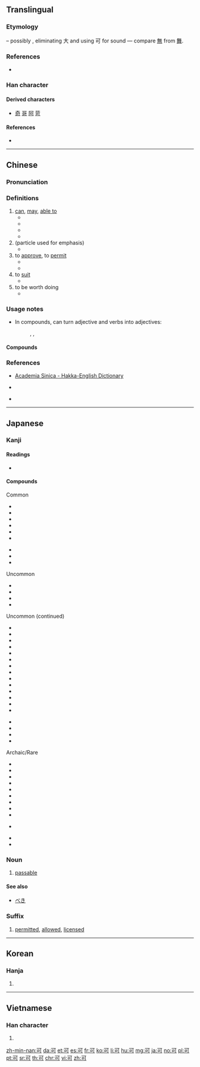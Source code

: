 {{also|句}}
==Translingual==
{{stroke order|stroke=5}}
{{stroke order|type=animate}}

===Etymology===
{{Han etyl}}
{{liushu|i}} – possibly {{Han simp|奇}}, eliminating 大 and using 可 for sound — compare [[無]] from [[舞]].

{{Han compound|口|丂|c1=s|c2=p|ls=psc}}

===References===
* {{cite-web
|url=http://www.hanziyuan.com/result.php?zi=%E5%8F%AF
|title=可
|work=字源
|language=Mandarin
|accessdate=2014-02-24}}

===Han character===
{{Han char|rn=30|rad=口|as=02|sn=5|four=10620|canj=MNR|ids=⿹丁口}}

====Derived characters====
* [[奇]] [[哥]] [[阿]] [[苛]]

====References====
* {{Han ref|kx=0172.120|dkj=03245|dj=0383.070|hdz=10567.070|uh=53EF|ud=21487|bh=A569|bd=42345}}

----

==Chinese==
{{zh-forms}}

===Pronunciation===
{{zh-pron
|m=kě
|c=ho2,hak1
|h=pfs=khó;hpy=ko3
|md=kō̤
|mn=khóa/khó͘/khó/khóⁿ
|mn_note=khuá, khó͘ - vernacular, khó, khóⁿ - literary
|w=2khu
|mc=y
|oc=y
|ma=|ma2=
|cat=v,suf,adv
}}

===Definitions===
{{zh-hanzi}}

# [[can]], [[may]], [[able to]]
#* {{zh-l|可能|possibly}}
#* {{zh-l|可以|can}}
#* {{zh-usex|這 袋子{zi} '''可''' 盛 五十 公斤。|This bag '''can''' hold 50 kilos.}}
#* {{zh-usex|他 沒有 家 '''可''' 住。|He had no place to live.}}
# (particle used for emphasis)
#* {{zh-usex|我 '''可''' 不 太 知道。|I don't '''really''' know.}}
# to [[approve]], to [[permit]]
#* {{zh-l|許可/许可|to permit, to allow}}
#* {{zh-l|認可/认可|to approve}}
# to [[suit]]
#* {{zh-l|可心|satisfying}}
# to be worth doing
#* {{zh-usex|展覽 的{dí}確 '''可''' 看。|The exhibition is really '''worth''' seeing.}}

===Usage notes===
* In compounds, {{zh-l|可}} can turn adjective and verbs into adjectives:
*: {{zh-l|可吃|edible}}, {{zh-l|可愛/可爱|lovely}}, {{zh-l|可怜|pitiful}}

====Compounds====
{{der3
| {{zh-l|創可貼}}
| {{zh-l|可哀}}
| {{zh-l|可愛}}
| {{zh-l|可悲}}
| {{zh-l|可比}}
| {{zh-l|可比價格}}
| {{zh-l|可鄙}}
| {{zh-l|可編程}}
| {{zh-l|可變}}
| {{zh-l|可變電容器}}
| {{zh-l|可變化合價}}
| {{zh-l|可變資本}}
| {{zh-l|可不}}
| {{zh-l|可不是}}
| {{zh-l|可怖}}
| {{zh-l|可操左券}}
| {{zh-l|可乘之機}}
| {{zh-l|可持續}}
| {{zh-l|可持續發展}}
| {{zh-l|可吃}}
| {{zh-l|可恥}}
| {{zh-l|可達}}
| {{zh-l|可待因}}
| {{zh-l|可導}}
| {{zh-l|可得到}}
| {{zh-l|可丁可卯}}, {{zh-l|可釘可鉚}}
| {{zh-l|可懂度}}
| {{zh-l|可動}}
| {{zh-l|可讀性}}
| {{zh-l|可讀音性}}
| {{zh-l|可分}}
| {{zh-l|可否}}
| {{zh-l|可歌可泣}}
| {{zh-l|可耕地}}
| {{zh-l|可供軍用}}
| {{zh-l|可共患難}}
| {{zh-l|可觀}}
| {{zh-l|可貴}}
| {{zh-l|可好}}
| {{zh-l|可恨}}
| {{zh-l|可回收}}
| {{zh-l|可及性}}
| {{zh-l|可嘉}}
| {{zh-l|可見}}
| {{zh-l|可見度}}
| {{zh-l|可見光}}

| {{zh-l|可腳}}, {{zh-l|可腳兒}}
| {{zh-l|可接受性}}
| {{zh-l|可解}}
| {{zh-l|可驚}}
| {{zh-l|可勁}}, {{zh-l|可勁兒}}
| {{zh-l|可敬}}
| {{zh-l|可掬}}
| {{zh-l|可決}}
| {{zh-l|可決率}}
| {{zh-l|可決票}}
| {{zh-l|可卡因}}
| {{zh-l|可靠}}
| {{zh-l|可靠性}}
| {{zh-l|可可}}
| {{zh-l|可口}}
| {{zh-l|可口可樂}}
| {{zh-l|可口可樂公司}}
| {{zh-l|可蘭經}}
| {{zh-l|可樂}}
| {{zh-l|可憐}}
| {{zh-l|可憐巴巴}}, {{zh-l|可憐巴巴的}}
| {{zh-l|可憐蟲}}
| {{zh-l|可憐見}}, {{zh-l|可憐見兒}}
| {{zh-l|可憐相}}
| {{zh-l|可裂變}}
| {{zh-l|可裂變材料}}
| {{zh-l|可惱}}
| {{zh-l|可能}}
| {{zh-l|可能補語}}
| {{zh-l|可能性}}
| {{zh-l|可逆}}
| {{zh-l|可逆反應}}
| {{zh-l|可逆性}}
| {{zh-l|可怕}}
| {{zh-l|可欺}}
| {{zh-l|可氣}}
| {{zh-l|可巧}}
| {{zh-l|可親}}
| {{zh-l|可取}}
| {{zh-l|可燃}}
| {{zh-l|可燃冰}}
| {{zh-l|可燃性}}
| {{zh-l|可人}}
| {{zh-l|可容忍}}
| {{zh-l|可溶性}}
| {{zh-l|可身}}, {{zh-l|可身兒}}
| {{zh-l|可食}}
| {{zh-l|可視電話}}
| {{zh-l|可是}}
| {{zh-l|可數}}
| {{zh-l|可數性}}
| {{zh-l|可塑性}}
| {{zh-l|可嘆}}
| {{zh-l|可體}}
| {{zh-l|可調}}
| {{zh-l|可通}}
| {{zh-l|可通約}}
| {{zh-l|可望而不可即}}
| {{zh-l|可微}}
| {{zh-l|可謂}}
| {{zh-l|可惡}}
| {{zh-l|可惜}}
| {{zh-l|可喜}}
| {{zh-l|可想而知}}
| {{zh-l|可想像}}
| {{zh-l|可笑}}
| {{zh-l|可心}}
| {{zh-l|可信}}
| {{zh-l|可信度}}
| {{zh-l|可信任}}
| {{zh-l|可行}}
| {{zh-l|可行性}}
| {{zh-l|可行性研究}}
| {{zh-l|可尋址}}
| {{zh-l|可壓縮}}
| {{zh-l|可言}}
| {{zh-l|可疑}}
| {{zh-l|可以}}
| {{zh-l|可意}}
| {{zh-l|可有可無}}
| {{zh-l|可再生}}
| {{zh-l|可再生能源}}
| {{zh-l|可憎}}
| {{zh-l|可著}}
| {{zh-l|可知}}
| {{zh-l|可知論}}
| {{zh-l|可支付性}}
| {{zh-l|可轉讓}}
| {{zh-l|可尊敬}}
| {{zh-l|可作}}
| {{zh-l|可做}}
}}

===References===
* {{qualifier|Hakka}} [http://minhakka.ling.sinica.edu.tw/bkg/hakyin/search.php?DETAIL=1&LIMIT=id=16219&dbname=su_tian_1&graph=2 Academia Sinica - Hakka-English Dictionary]
* {{qualifier|Hakka}} {{R:hak:Lau 1997}}
* {{qualifier|Min Nan}} {{thcwd|1415}}

----

==Japanese==

===Kanji===
{{ja-kanji|grade=5|rs=口02}}

====Readings====
* {{ja-readings|on=[[か]] (ka), [[こく]] (koku)|kun=[[よい]] (yoi), [[べし]] (beshi), [[ばかり]] (bakari)}}

====Compounds====
{{der-top3|Compounds of 可}}
Common
* {{m|ja|可否|tr=kahi}}
* {{m|ja|可決|tr=kaketsu}}
* {{m|ja|可也|tr=kanari}}
* {{m|ja|可能|tr=kanō}}
* {{m|ja|可愛い|tr=kawaii}}
* {{m|ja|可哀相|tr=kawaisō}}

* {{m|ja|不可|tr=fuka}}
* {{m|ja|許可|tr=kyoka}}
* {{m|ja|認可|tr=ninka}}

Uncommon
* {{m|ja|可き|tr=beki}}
* {{m|ja|可とする|tr=katosuru}}
* {{m|ja|可分|tr=kabun}}
* {{m|ja|可聴|tr=kachō}}

{{der-mid3}}
Uncommon (continued)
* {{m|ja|可動|tr=kadō}}
* {{m|ja|可読|tr=kadoku}}
* {{m|ja|可逆|tr=kagyaku}}
* {{m|ja|可変|tr=kahen}}
* {{m|ja|可燃|tr=kanen}}
* {{m|ja|可憐|tr=karen}}
* {{m|ja|可算|tr=kasan}}
* {{m|ja|可視|tr=kashi}}
* {{m|ja|可塑|tr=kaso}}
* {{m|ja|可溶|tr=kayō}}
* {{m|ja|加圧性|tr=kaatsusei}}
* {{m|ja|可換環|tr=kakankan}}
* {{m|ja|可換群|tr=kakangun}}
* {{m|ja|可処分|tr=kashobun}}

* {{m|ja|印可|tr=inka}}
* {{m|ja|半可|tr=hanka}}
* {{m|ja|裁可|tr=saika}}
* {{m|ja|成る可く|tr=narubeku}}

{{der-mid3}}
Archaic/Rare
* {{m|ja|可い|tr=bei}}
* {{m|ja|可し|tr=beshi}}
* {{m|ja|可からず|tr=bekarazu}}
* {{m|ja|可くして|tr=bekushite}}
* {{m|ja|可惜|tr=atara}}
* {{m|ja|可成|tr=kanari}}
* {{m|ja|可祝|tr=kashiku}}
* {{m|ja|可撓|tr=katō}}
* {{m|ja|可用|tr=kayō}}

* {{m|ja|允可|tr=inka}}

* {{m|ja|可及的|tr=kakyūteki}}
* {{m|ja|可耕地|tr=kakōchi}}
{{der-bottom}}

===Noun===
{{ja-noun|か}}

# [[passable]]

====See also====
* [[べき]]

===Suffix===
{{ja-pos|か|suffix}}

# [[permitted]], [[allowed]], [[licensed]]

----

==Korean==

===Hanja===
{{ko-hanja|hangeul=[[가]], [[극]]|mr=ka, kŭk}}

# {{defn|lang=ko|sort=口02}}

----

==Vietnamese==

===Han character===
{{vi-hantu|[[khả]], [[khá]], [[tài]]|rs=口02}}

# {{defn|lang=vi|sort=口02}}

[[zh-min-nan:可]]
[[da:可]]
[[et:可]]
[[es:可]]
[[fr:可]]
[[ko:可]]
[[li:可]]
[[hu:可]]
[[mg:可]]
[[ja:可]]
[[no:可]]
[[pl:可]]
[[pt:可]]
[[sr:可]]
[[th:可]]
[[chr:可]]
[[vi:可]]
[[zh:可]]